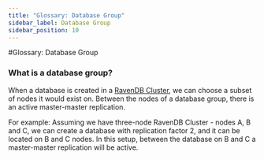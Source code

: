 ```yaml
---
title: "Glossary: Database Group"
sidebar_label: Database Group
sidebar_position: 10
---
```



#Glossary: Database Group

### What is a database group?
When a database is created in a [RavenDB Cluster](./ravendb-cluster), we can choose a subset of nodes it would exist on.
Between the nodes of a database group, there is an active master-master replication.

For example:
Assuming we have three-node RavenDB Cluster - nodes A, B and C, we can create a database with replication factor 2, and
it can be located on B and C nodes. In this setup, between the database on B and C a master-master replication will be active.
